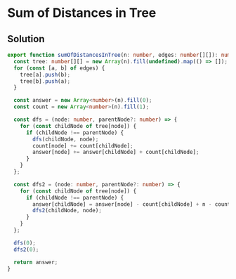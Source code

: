 # Sum of Distances in Tree

## Solution

```typescript filename="solution.ts" copy
export function sumOfDistancesInTree(n: number, edges: number[][]): number[] {
  const tree: number[][] = new Array(n).fill(undefined).map(() => []);
  for (const [a, b] of edges) {
    tree[a].push(b);
    tree[b].push(a);
  }

  const answer = new Array<number>(n).fill(0);
  const count = new Array<number>(n).fill(1);

  const dfs = (node: number, parentNode?: number) => {
    for (const childNode of tree[node]) {
      if (childNode !== parentNode) {
        dfs(childNode, node);
        count[node] += count[childNode];
        answer[node] += answer[childNode] + count[childNode];
      }
    }
  };

  const dfs2 = (node: number, parentNode?: number) => {
    for (const childNode of tree[node]) {
      if (childNode !== parentNode) {
        answer[childNode] = answer[node] - count[childNode] + n - count[childNode];
        dfs2(childNode, node);
      }
    }
  };

  dfs(0);
  dfs2(0);

  return answer;
}
```
